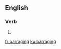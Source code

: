 ==English==

===Verb===
{{head|en|present participle}}

# {{present participle of|barrage|lang=en|nocat=1}}

[[fr:barraging]]
[[ku:barraging]]